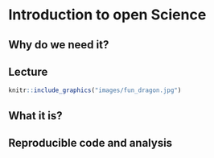# Introduction to open Science

## Why do we need it?

## Lecture

```r
knitr::include_graphics("images/fun_dragon.jpg")
```

## What it is?

## Reproducible code and analysis

<!-- insert a blurp about saving r object for sharing and examining without rerunning everything -->

